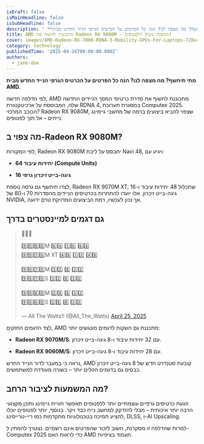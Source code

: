 ```yaml
---
isDraft: false
isMainHeadline: false
isSubHeadline: false
description: ' **מתי תיחשף? מה מצפה לנו? הנה כל הפרטים על הכרטיס הגרפי הנייד החדש מבית AMD.**  לפי הדלפה חדשה, AMD מתכוננת לחשוף את סדרת כרטיסי המסך הנייד'
title: AMD מתכוננת לחשוף את Radeon RX 9080M – מהפכה בשוק הלפטופים?
cover: images/AMD-Radeon-RX-7000-RDNA-3-Mobility-GPUs-For-Laptops-728x410-1-1.webp
category: technology
publishedTime: '2025-04-26T00:00:00.000Z'
authors:
  - jane-doe
---
```


**מתי תיחשף? מה מצפה לנו? הנה כל הפרטים על הכרטיס הגרפי הנייד החדש מבית AMD.**

לפי הדלפה חדשה, AMD מתכוננת לחשוף את סדרת כרטיסי המסך הניידים החדשה שלה, המבוססת על ארכיטקטורת RDNA 4, במסגרת תערוכת Computex 2025. הכוכב המרכזי? Radeon RX 9080M, שצפוי להביא ביצועים ברמה של מחשבי גיימינג נייחים – אל תוך לפטופים.

## **מה צפוי ב-Radeon RX 9080M?**

לפי המקורות, Radeon RX 9080M יתבסס על ליבת Navi 48, ויגיע עם:

- **64 יחידות עיבוד (Compute Units)**
    
- **16 גיגה-בייט זיכרון גרפי**
    

לצדו תיחשף גם גרסה נוספת, Radeon RX 9070M XT, שתכלול 48 יחידות עיבוד ו-16 גיגה-בייט זיכרון. אלו יועדו להתחרות בכרטיסים הניידים מהסדרות 70 ו-80 של NVIDIA, אך נכון לעכשיו, רמת הביצועים המדויקת טרם ידועה.

## **גם דגמים למיינסטרים בדרך**

> 🤔🤷🏾  
>   
> 9️⃣0️⃣8️⃣0️⃣M 6️⃣4️⃣ 1️⃣6️⃣ 6️⃣4️⃣  
> 9️⃣0️⃣7️⃣0️⃣M XT 4️⃣8️⃣ 1️⃣2️⃣ 4️⃣8️⃣  
>   
> 9️⃣0️⃣7️⃣0️⃣M 3️⃣2️⃣ 8️⃣ 3️⃣2️⃣  
> 9️⃣0️⃣7️⃣0️⃣S 3️⃣2️⃣ 8️⃣ 3️⃣2️⃣  
>   
> 9️⃣0️⃣6️⃣0️⃣M 2️⃣8️⃣ 8️⃣ 3️⃣2️⃣  
> 9️⃣0️⃣6️⃣0️⃣S 2️⃣8️⃣ 8️⃣ 3️⃣2️⃣
> 
> — All The Watts!! (@All\_The\_Watts) [April 25, 2025](https://twitter.com/All_The_Watts/status/1915769679777534412?ref_src=twsrc%5Etfw)

לצד הדגמים החזקים, AMD מתכננת גם השקות לדגמים מונגשים יותר:

- **Radeon RX 9070M/S**: עם 32 יחידות עיבוד ו-8 גיגה-בייט זיכרון.
    
- **Radeon RX 9060M/S**: עם 28 יחידות עיבוד ו-8 גיגה-בייט זיכרון.
    

נראה כי במעבר לדור הנייד החדש, AMD קובעת סטנדרט חדש של 8 גיגה-בייט זיכרון כבסיס גם בדגמים הזולים יותר – בשורה מעודדת למשתמשים.

## **מה המשמעות לציבור הרחב?**

הגעת כרטיסים גרפיים עוצמתיים יותר ללפטופים תאפשר חוויית גיימינג ותוכן מקצועי הרבה יותר איכותית – מבלי להזדקק למחשב נייח כבד ויקר. בנוסף, יותר לפטופים יוכלו להציע תמיכה בטכנולוגיות מתקדמות כמו ריי-טרייסינג, DLSS, ו-AI Upscaling.

למרות שהדלפה זו מסקרנת, חשוב לזכור שהפרטים אינם רשמיים. נצטרך להמתין ל-Computex 2025 כדי לראות האם AMD תעמוד בציפיות.

